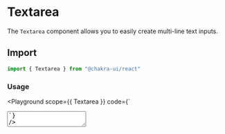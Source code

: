 

#  Textarea

The `Textarea` component allows you to easily create multi-line text inputs.





## Import

```js
import { Textarea } from "@chakra-ui/react"
```

### Usage

<Playground
scope={{ Textarea }}
code={`
<Textarea placeholder="Here is a sample placeholder" />
`}
/>

### Controlled Textarea

<Playground
scope={{ Text, Textarea }}
code={`
function Example() {
  let [value, setValue] = React.useState("")
  let handleInputChange = (e) => {
    let inputValue = e.target.value
    setValue(inputValue)
  }
  return (
    <>
      <Text mb="8px">Value: {value}</Text>
      <Textarea
        value={value}
        onChange={handleInputChange}
        placeholder="Here is a sample placeholder"
        size="sm"
      />
    </>
  )
}
`}
/>

### Resize behavior

You can add `resize` prop to change the `Textarea` resize behavior.

<Playground
scope={{ RadioGroup, Stack, Radio, Textarea }}
code={`
function ResizeExample() {
  const [resize, setResize] = React.useState("horizontal")
  return (
    <>
      <RadioGroup defaultValue={resize} onChange={setResize} mb={6}>
        <Stack direction="row" spacing={5}>
          <Radio value="horizontal">Horizontal</Radio>
          <Radio value="vertical">Vertical</Radio>
          <Radio value="none">None</Radio>
        </Stack>
      </RadioGroup>
      <Textarea
        placeholder="Here is a sample placeholder"
        size="sm"
        resize={resize}
      />
    </>
  )
}
`}
/>

### Disabled Textarea

<Playground
scope={{ Textarea }}
code={`
<Textarea isDisabled placeholder="Here is a sample placeholder" />
`}
/>

### Invalid Textarea

<Playground
scope={{ Textarea }}
code={`
<Textarea isInvalid placeholder="Here is a sample placeholder" />
`}
/>